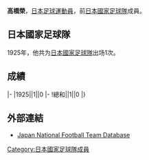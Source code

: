 {{Infobox football biography
|name=高橋榮
|image=
|fullname=高橋榮
|birth_date=
|cityofbirth=
|countryofbirth=[[日本|日本]]
|height=
|position=[[後衛_(足球)|後衛]]
|currentclub=
|years=
|clubs=
|caps(goals)=
|nationalyears=1925
|nationalteam=[[日本國家足球隊|日本]]
|nationalcaps(goals)=1 (0)
}}
'''高橋榮'''，[[日本|日本]][[足球|足球]][[運動員|運動員]]，前[[日本國家足球隊|日本國家足球隊]]成員。

==日本國家足球隊==
1925年，他共为[[日本國家足球隊|日本國家足球隊]]出场1次。

==成績==
{{Football player national team statistics|JPN}}
|-
|1925||1||0
|-
!總和||1||0
|}

==外部連結==
{{Reflist}}
*[https://web.archive.org/web/20140407100842/http://www.japannationalfootballteam.com/en/players_unknown/20.html Japan National Football Team Database]

{{Japan-sport-bio-stub}}
{{Soccer-player-stub}}
[[Category:日本國家足球隊成員|Category:日本國家足球隊成員]]